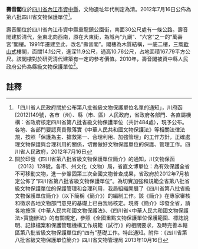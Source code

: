 {{msg:四川省文物保護單位
|名稱 = 壽音閣
|編號 = 209
|圖片 = 
|級別 = S8
|分類 = 
|時代 = [[清代|清代]]
|地点 = [[四川省|四川省]][[內江市|內江市]][[資中縣|資中縣]]
|坐標 =
|登錄 = 2012年7月16日
}}
'''壽音閣'''位於[[四川省|四川省]][[內江市|內江市]][[資中縣|資中縣]]，文物遺址年代判定為清。2012年7月16日公佈為第八批四川省文物保護單位<ref>「四川省人民政府關於公布第八批省級文物保護單位名單的通知」，川府函[2012]149號，各市（州）、縣（市、區）人民政府，省政府各部門、各直屬機構：省政府核定四川省第八批省級文物保護單位（共計484處），現予公布。各地、各部門要認真貫徹落實《中華人民共和國文物保護法》等相關法律法規，按照「保護為主、搶救第一、合理利用、加強管理」的工作方針，正確處理文物保護與合理利用的關係，切實做好文物保護單位的保護、管理工作。四川省人民政府，2012年7月16日</ref>。

壽音閣位於四川省內江市資中縣重龍鎮公園街，南面30公尺處有一條公路。壽音閣建於清代，坐東北向西南，原在大東街，為城內“九廟”、“六宮”之一的“萬壽宮”閣樓。1991年遷建至此，改名“壽音閣”。閣樓為木質結構，一底二樓，三簷[[歇山式|歇山式]]樓閣，面闊14.1公尺，進深11.9公尺，通高10.76公尺，占地面積167.79平方公尺。該閣樓對於研究清代建築有一定的參考價值。2010年，壽音閣被資中縣人民政府公佈為縣級文物保護單位<ref>關於印發《四川省第八批省級文物保護單位簡介》的通知，川文物保函〔2013〕128號，各市、州文化（文物）局，省直文博單位：為有效保護全省不可移動文物，進一步鞏固第三次全國文物普查成果，省政府於2012年7月核定公佈了“四川省第八批省級文物保護單位”。為切實加強和規範全省第八批省級文物保護單位的保護管理和合理利用，我局組織開展了《四川省第八批省級文物保護單位簡介》（以下簡稱《簡介》）的編制工作。該《簡介》在專家審核和徵求各地文物部門意見的基礎上已由我局核定。現將《簡介》印發全省，請各地按照《中華人民共和國文物保護法》、《四川省<中華人民共和國文物保護法>實施辦法》的有關規定，參照《全國重點文物保護單位保護範圍、標誌說明、記錄檔案和保護管理機構工作規範（試行）》的相關要求，及時完善本轄區第八批省級文物保護單位的“四有”基礎工作。特此通知。附件：《四川省第八批省級文物保護單位簡介》四川省文物管理局  2013年10月16日</ref>。
==註釋==
{{reflist}}
{{文物保護單位小作品}}